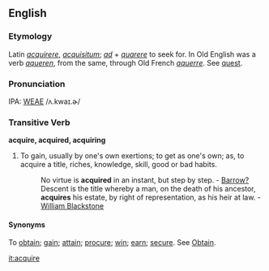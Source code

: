 ==English==
===Etymology===
Latin ''[[acquirere]]'', ''[[acquisitum]]''; ''[[ad]]'' + ''[[quarere]]''  to seek for. In Old English was a verb ''[[aqueren]]'', from the same, through  Old French ''[[aquerre]]''. See [[quest]].

===Pronunciation===
IPA: [[WEAE]] /ʌ.kwaɪ.ɚ/

===Transitive Verb===
'''acquire, acquired, acquiring'''
#To gain, usually by one's own exertions; to get as one's own; as, to acquire a title, riches, knowledge, skill, good or bad  habits.
#:No virtue is '''acquired''' in an instant, but step by step. - [[Barrow?]]
#:Descent is the title whereby a man, on the death of his ancestor, '''acquires''' his estate, by right of representation, as his heir at law. - [[William Blackstone]] 
====Synonyms====
To [[obtain]]; [[gain]]; [[attain]]; [[procure]]; [[win]]; [[earn]]; [[secure]]. See  [[Obtain]].

[[it:acquire]]